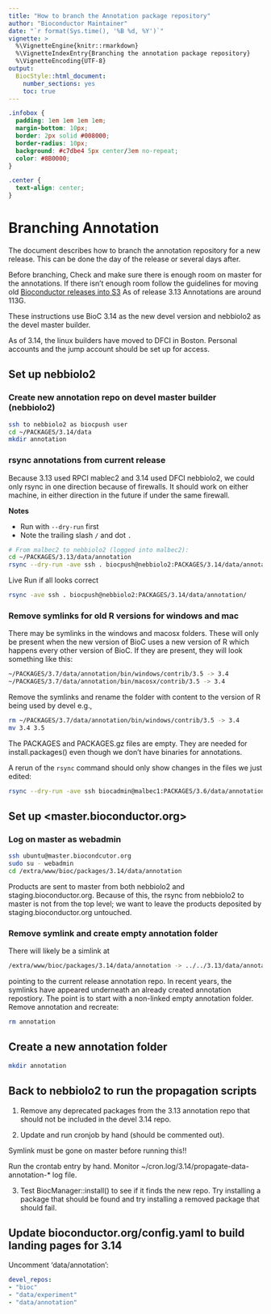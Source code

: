 ```yaml
---
title: "How to branch the Annotation package repository"
author: "Bioconductor Maintainer"
date: "`r format(Sys.time(), '%B %d, %Y')`"
vignette: >
  %\VignetteEngine{knitr::rmarkdown}
  %\VignetteIndexEntry{Branching the annotation package repository}
  %\VignetteEncoding{UTF-8}
output:
  BiocStyle::html_document:
    number_sections: yes
    toc: true
---
```


```css
.infobox {
  padding: 1em 1em 1em 1em;
  margin-bottom: 10px;
  border: 2px solid #008000;
  border-radius: 10px;
  background: #c7dbe4 5px center/3em no-repeat;
  color: #8B0000;
}

.center {
  text-align: center;
}
```


# Branching Annotation

The document describes how to branch the annotation repository for a new
release. This can be done the day of the release or several days after.

Before branching, Check and make sure there is enough room on master for the
annotations. If there isn't enough room follow the guidelines for moving old
[Bioconductor releases into
S3](https://github.com/Bioconductor/AWS_management/blob/master/docs/S3_website.md)
As of release 3.13 Annotations are around 113G.

These instructions use BioC 3.14 as the new devel version and nebbiolo2 as the
devel master builder.

As of 3.14, the linux builders have moved to DFCI in Boston. Personal accounts
and the jump account should be set up for access.

## Set up nebbiolo2

### Create new annotation repo on devel master builder (nebbiolo2)

```sh
ssh to nebbiolo2 as biocpush user
cd ~/PACKAGES/3.14/data
mkdir annotation
```

### rsync annotations from current release

Because 3.13 used RPCI mablec2 and 3.14 used DFCI nebbiolo2, we could only rsync
in one direction because of firewalls. It should work on either machine, in
either direction in the future if under the same firewall.

::: {.infobox data-latex=""}

**Notes**

* Run with `--dry-run` first
* Note the trailing slash `/` and dot `.`

:::

```sh
# From malbec2 to nebbiolo2 (logged into malbec2):
cd ~/PACKAGES/3.13/data/annotation
rsync --dry-run -ave ssh . biocpush@nebbiolo2:PACKAGES/3.14/data/annotation/
```

Live Run if all looks correct

```sh
rsync -ave ssh . biocpush@nebbiolo2:PACKAGES/3.14/data/annotation/
```

### Remove symlinks for old R versions for windows and mac

There may be symlinks in the windows and macosx folders. These will only be
present when the new version of BioC uses a new version of R which happens every
other version of BioC. If they are present, they will look something like this:

```sh
~/PACKAGES/3.7/data/annotation/bin/windows/contrib/3.5 -> 3.4
~/PACKAGES/3.7/data/annotation/bin/macosx/contrib/3.5 -> 3.4
```

Remove the symlinks and rename the folder with content to the version of R being
used by devel e.g.,

```sh
rm ~/PACKAGES/3.7/data/annotation/bin/windows/contrib/3.5 -> 3.4
mv 3.4 3.5
```

The PACKAGES and PACKAGES.gz files are empty. They are needed for
install.packages() even though we don't have binaries for annotations.

A rerun of the `rsync` command should only show changes in the files we just
edited:

```sh
rsync --dry-run -ave ssh biocadmin@malbec1:PACKAGES/3.6/data/annotation/ .
```

## Set up <master.bioconductor.org>

### Log on master as webadmin

```sh
ssh ubuntu@master.biocondcutor.org
sudo su - webadmin
cd /extra/www/bioc/packages/3.14/data/annotation
```

Products are sent to master from both nebbiolo2 and staging.bioconductor.org.
Because of this, the rsync from nebbiolo2 to master is not from the top level;
we want to leave the products deposited by staging.bioconductor.org untouched.

### Remove symlink and create empty annotation folder

There will likely be a simlink at

```sh
/extra/www/bioc/packages/3.14/data/annotation -> ../../3.13/data/annotation
```

pointing to the current release annotation repo. In recent years, the symlinks
have appeared underneath an already created annotation repostiory. The point is
to start with a non-linked empty annotation folder. Remove annotation and
recreate:

```sh
rm annotation
```

## Create a new annotation folder

```sh
mkdir annotation
```

## Back to nebbiolo2 to run the propagation scripts

1.  Remove any deprecated packages from the 3.13 annotation repo that should not
    be included in the devel 3.14 repo.

2.  Update and run cronjob by hand (should be commented out).

::: {.infobox data-latex=""}

Symlink must be gone on master before running this!!

:::

Run the crontab entry by hand. Monitor
\~/cron.log/3.14/propagate-data-annotation-\* log file.

3.  Test BiocManager::install() to see if it finds the new repo. Try installing
    a package that should be found and try installing a removed package that
    should fail.

## Update bioconductor.org/config.yaml to build landing pages for 3.14

Uncomment 'data/annotation':

```yaml
devel_repos:
- "bioc"
- "data/experiment"
- "data/annotation"
```
